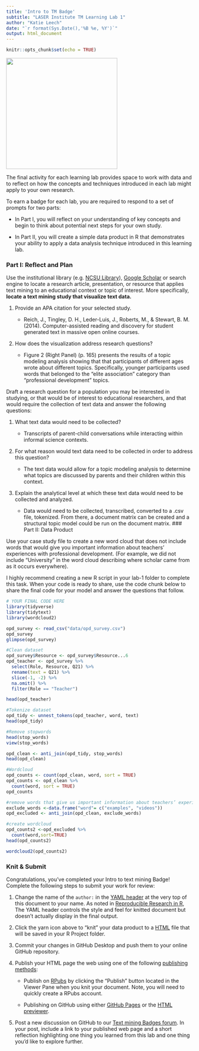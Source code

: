 ```yaml
---
title: 'Intro to TM Badge'
subtitle: "LASER Institute TM Learning Lab 1"
author: "Katie Leech"
date: "`r format(Sys.Date(),'%B %e, %Y')`"
output: html_document
---
```


```r
knitr::opts_chunk$set(echo = TRUE)
```

![](img/tmb.png){width="300"}

The final activity for each learning lab provides space to work with data and to reflect on how the concepts and techniques introduced in each lab might apply to your own research.

To earn a badge for each lab, you are required to respond to a set of prompts for two parts: 

-   In Part I, you will reflect on your understanding of key concepts and begin to think about potential next steps for your own study.

-   In Part II, you will create a simple data product in R that demonstrates your ability to apply a data analysis technique introduced in this learning lab.

### Part I: Reflect and Plan

Use the institutional library (e.g. [NCSU Library](https://www.lib.ncsu.edu/#articles)), [Google Scholar](https://scholar.google.com/) or search engine to locate a research article, presentation, or resource that applies text mining to an educational context or topic of interest. More specifically, **locate a text mining study that visualize text data.**

1.  Provide an APA citation for your selected study.

    -   Reich, J., Tingley, D. H., Leder-Luis, J., Roberts, M., & Stewart, B. M. (2014). Computer-assisted reading and discovery for student generated text in massive open online courses.

2.  How does the visualization address research questions?

    -   Figure 2 (Right Panel) (p. 165) presents the results of a topic modeling analysis showing that that participants of different ages wrote about different topics. Specifically, younger participants used words that belonged to the "elite association" category than "professional development" topics.  

Draft a research question for a population you may be interested in studying, or that would be of interest to educational researchers, and that would require the collection of text data and answer the following questions:

1.  What text data would need to be collected?

    -   Transcripts of parent-child conversations while interacting within informal science contexts. 

2.  For what reason would text data need to be collected in order to address this question?

    -   The text data would allow for a topic modeling analysis to determine what topics are discussed by parents and their children within this context.

3.  Explain the analytical level at which these text data would need to be collected and analyzed.

    -   Data would need to be collected, transcribed, converted to a .csv file, tokenized. From there, a document matrix can be created and a structural topic model could be run on the document matrix. 
### Part II: Data Product

Use your case study file to create a new word cloud that does not include words that would give you important information about teachers' experiences with professional development. (For example, we did not include "University" in the word cloud describing where scholar came from as it occurs everywhere).

I highly recommend creating a new R script in your lab-1 folder to complete this task. When your code is ready to share, use the code chunk below to share the final code for your model and answer the questions that follow.

```r
# YOUR FINAL CODE HERE
library(tidyverse)
library(tidytext)
library(wordcloud2)

opd_survey <- read_csv("data/opd_survey.csv")
opd_survey
glimpse(opd_survey)

#Clean dataset
opd_survey$Resource <- opd_survey$Resource...6
opd_teacher <- opd_survey %>%
  select(Role, Resource, Q21) %>%
  rename(text = Q21) %>%
  slice(-1, -2) %>%
  na.omit() %>%
  filter(Role == "Teacher")

head(opd_teacher)

```
```r
#Tokenize dataset
opd_tidy <- unnest_tokens(opd_teacher, word, text)
head(opd_tidy)

#Remove stopwords
head(stop_words)
view(stop_words)

opd_clean <- anti_join(opd_tidy, stop_words)
head(opd_clean)

```

```r
#Wordcloud
opd_counts <- count(opd_clean, word, sort = TRUE)
opd_counts <- opd_clean %>% 
  count(word, sort = TRUE)
opd_counts

#remove words that give us important information about teachers’ experiences with professional development
exclude_words <-data.frame("word"= c("examples", "videos"))
opd_excluded <- anti_join(opd_clean, exclude_words) 

#create wordcloud
opd_counts2 <-opd_excluded %>%
  count(word,sort=TRUE)
head(opd_counts2)

wordcloud2(opd_counts2)

```

### Knit & Submit

Congratulations, you've completed your Intro to text mining Badge! Complete the following steps to submit your work for review:

1.  Change the name of the `author:` in the [YAML header](https://monashdatafluency.github.io/r-rep-res/yaml-header.html) at the very top of this document to your name. As noted in [Reproducible Research in R](https://monashdatafluency.github.io/r-rep-res/index.html), The YAML header controls the style and feel for knitted document but doesn't actually display in the final output.

2.  Click the yarn icon above to "knit" your data product to a [HTML](https://bookdown.org/yihui/rmarkdown/html-document.html) file that will be saved in your R Project folder.

3.  Commit your changes in GitHub Desktop and push them to your online GitHub repository.

4.  Publish your HTML page the web using one of the following [publishing methods](https://rpubs.com/cathydatascience/518692):

    -   Publish on [RPubs](https://rpubs.com) by clicking the "Publish" button located in the Viewer Pane when you knit your document. Note, you will need to quickly create a RPubs account.

    -   Publishing on GitHub using either [GitHub Pages](https://pages.github.com) or the [HTML previewer](http://htmlpreview.github.io).

5.  Post a new discussion on GitHub to our [Text mining Badges forum](https://github.com/orgs/laser-institute/teams/network-analysis/discussions/3). In your post, include a link to your published web page and a short reflection highlighting one thing you learned from this lab and one thing you'd like to explore further.
